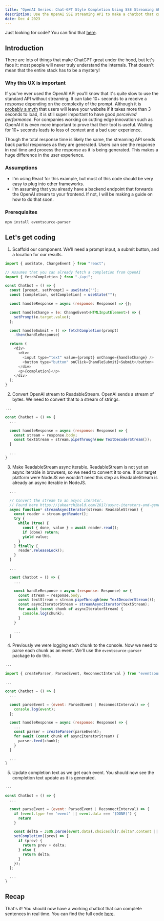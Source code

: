 ```yaml
---
title: "OpenAI Series: Chat-GPT Style Completion Using SSE Streaming API"
description: Use the OpenAI SSE streaming API to make a chatbot that can complete sentences just like ChatGPT.
date: Dec 4 2023
---
```


Just looking for code? You can find that [here](https://gist.github.com/seanbecker15/49a20ef17e77682d7907f5eba8fd507b).

## Introduction

There are lots of things that make ChatGPT great under the hood, but let's face it: most people will never truly understand the internals.
That doesn't mean that the entire stack has to be a mystery!

### Why this UX is important

If you've ever used the OpenAI API you'll know that it's quite slow to use the standard API without streaming. It can take 10+ seconds to a receive
a response depending on the complexity of the prompt. Although it is [probably a myth](https://www.reddit.com/r/webdev/comments/n66d0r/comment/gx5b2gl) that users will leave your website if it takes more than 3 seconds to load,
it is still super important to have good _perceived performance_. For companies working on cutting edge innovation such as OpenAI it is even more important to prove that their tool is useful.
Waiting for 10+ seconds leads to loss of context and a bad user experience.

Though the total response time is likely the same, the streaming API sends back partial responses as they are generated.
Users can see the response in real time and process the response as it is being generated. This makes a huge difference in the user experience.


### Assumptions

- I'm using React for this example, but most of this code should be very easy to plug into other frameworks.
- I'm assuming that you already have a backend endpoint that forwards the OpenAI stream to your frontend. If not, I will be making a guide on how to do that soon.

### Prerequisites

```bash
npm install eventsource-parser
```

## Let's get coding

1. Scaffold our component. We'll need a prompt input, a submit button, and a location for our results.

  ```javascript
  import { useState, ChangeEvent } from "react";

  // Assumes that you can already fetch a completion from OpenAI
  import { fetchCompletion } from "./api";

  const Chatbot = () => {
    const [prompt, setPrompt] = useState("");
    const [completion, setCompletion] = useState("");

    const handleResponse = async (response: Response) => {};

    const handleChange = (e: ChangeEvent<HTMLInputElement>) => {
      setPrompt(e.target.value);
    };

    const handleSubmit = () => fetchCompletion(prompt)
      .then(handleResponse)

    return (
      <div>
        <div>
          <input type="text" value={prompt} onChange={handleChange} />
          <button type="button" onClick={handleSubmit}>Submit</button>
        </div>
        <p>{completion}</p>
      </div>
    );
  }
  ```

2. Convert OpenAI stream to ReadableStream. OpenAI sends a stream of bytes. We need to convert that to a stream of strings.

  ```javascript
  ...

  const Chatbot = () => {
    ...

    const handleResponse = async (response: Response) => {
      const stream = response.body;
      const textStream = stream.pipeThrough(new TextDecoderStream());
    }

    ...
  }
  ```


3. Make ReadableStream async iterable. ReadableStream is not yet an async iterable in browsers, so we need to convert it to one.
If our target platform were NodeJS we wouldn't need this step as ReadableStream is already an async iterable in NodeJS.

  ```javascript
    ...

    // Convert the stream to an async iterator.
    // Found here https://jakearchibald.com/2017/async-iterators-and-generators/#making-streams-iterate
    async function* streamAsyncIterator(stream: ReadableStream) {
      const reader = stream.getReader();
      try {
        while (true) {
          const { done, value } = await reader.read();
          if (done) return;
          yield value;
        }
      } finally {
        reader.releaseLock();
      }
    }

    ...

    const Chatbot = () => {
      ...

      const handleResponse = async (response: Response) => {
        const stream = response.body;
        const textStream = stream.pipeThrough(new TextDecoderStream());
        const asyncIteratorStream = streamAsyncIterator(textStream);
        for await (const chunk of asyncIteratorStream) {
          console.log(chunk);
        }
      }

      ...
    }
  ```

4. Previously we were logging each chunk to the console. Now we need to parse each chunk as an event. We'll use the `eventsource-parser` package to do this.

  ```javascript
  ...

  import { createParser, ParsedEvent, ReconnectInterval } from "eventsource-parser";

  ...

  const Chatbot = () => {
    ...

    const parseEvent = (event: ParsedEvent | ReconnectInterval) => {
      console.log(event);
    };

    const handleResponse = async (response: Response) => {
      ...
      const parser = createParser(parseEvent);
      for await (const chunk of asyncIteratorStream) {
        parser.feed(chunk);
      }
    }

    ...
  }
  
  ```

5. Update completion text as we get each event. You should now see the completion text update as it is generated.

  ```javascript
  ...

  const Chatbot = () => {
    ...

    const parseEvent = (event: ParsedEvent | ReconnectInterval) => {
      if (event.type !== 'event' || event.data === '[DONE]') {
        return
      }

      const delta = JSON.parse(event.data).choices[0]?.delta?.content || "";
      setCompletion((prev) => {
        if (prev) {
          return prev + delta;
        } else {
          return delta;
        }
      });
    };

    ...
  }
  ```

  ## Recap

  That's it! You should now have a working chatbot that can complete sentences in real time. You can find the full code [here](https://gist.github.com/seanbecker15/49a20ef17e77682d7907f5eba8fd507b).